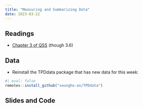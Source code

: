 ```yaml
---
title: "Measuring and Summarizing Data"
date: 2023-03-22
---
```



## Readings 

- [Chapter 3 of QSS](https://press.princeton.edu/books/hardcover/9780691222271/quantitative-social-science) (though 3.6)

## Data

- Reinstall the TPDdata package that has new data for this week:
```r
#| eval: false
remotes::install_github("seungho-an/TPDdata")
```

## Slides and Code

<!-- - Tuesday (9/27) lecture: Summarizing data -->
<!--   - [PDF of slides as I present them](/slides/08_summarizing_data.pdf) -->
<!--   - [PDF of handout version of slides](/slides/08_summarizing_data_handout.pdf) (no incremental slides) -->

<!-- - Thursday (9/29) lecture: Survey Sampling -->
<!--   - [PDF of slides as I present them](/slides/09_survey_sampling.pdf) -->
<!--   - [PDF of handout version of slides](/slides/09_survey_sampling_handout.pdf) (no incremental slides) -->
<!--   - Code: [`cces.Rmd`](/files/code/cces.Rmd) -->
